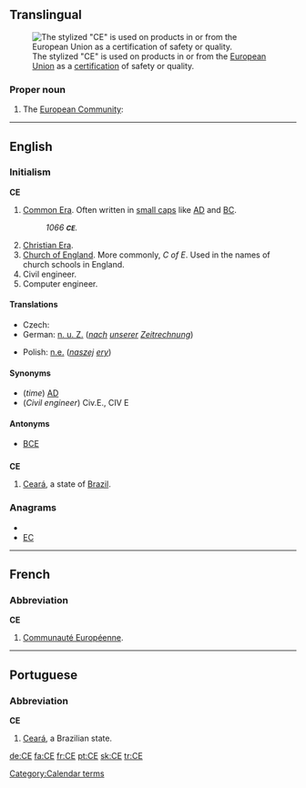 {{also|Appendix:Variations of "ce"}}
==Translingual==
[[File:CE Logo.svg|thumb|The stylized "CE" is used on products in or from the [[European Union]] as a [[certification]] of safety or quality.]]
===Proper noun===
{{infl|mul|proper noun}}

# The [[European Community]]: {{abbreviation of|Communauté Européenne|lang=mul|nocap=1}}
----
==English==

===Initialism===
'''CE'''

# [[Common Era]]. Often written in [[small caps]] like [[AD]] and [[BC]].
#: ''1066 '''<small>CE</small>'''.''
# [[Christian Era]].
# [[Church of England]]. More commonly, ''C of E''. Used in the names of church schools in England.
# Civil engineer.
# Computer engineer.

====Translations====
{{trans-top|Common Era}}
* Czech: {{t|cs|n. l.}}
* German: [[n. u. Z.]] (''[[nach]] [[unserer]] [[Zeitrechnung]]'')
{{trans-mid}}
* Polish: [[n.e.]] (''[[naszej]] [[ery]]'')
{{trans-bottom}}

====Synonyms====
* (''time'') [[AD]]
* (''Civil engineer'') Civ.E., CIV E

====Antonyms====
* {{qualifier|time}} [[BCE]]

==={{abbreviation}}===
'''CE'''

# [[Ceará]], a state of [[Brazil]].

===Anagrams===
* {{alphagram|ce}}
* [[EC#English|EC]]
[[Category:Calendar terms]]

----

==French==

===Abbreviation===
'''CE'''

# [[Communauté Européenne]].

----

==Portuguese==

===Abbreviation===
'''CE'''

# [[Ceará]], a Brazilian state.

[[de:CE]]
[[fa:CE]]
[[fr:CE]]
[[pt:CE]]
[[sk:CE]]
[[tr:CE]]